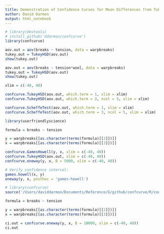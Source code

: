 ```yaml
---
title: Demonstration of Confidence Curves for Mean Differences from Tukey's Honest Significant Difference Confidence Intervals
author: David Darmon
output: html_notebook
---
```


```r

# library(devtools)
# install_github('ddarmon/confcurve')
library(confcurve)

aov.out = aov(breaks ~ tension, data = warpbreaks)
tukey.out = TukeyHSD(aov.out)
show(tukey.out)

aov.out = aov(breaks ~ tension*wool, data = warpbreaks)
tukey.out = TukeyHSD(aov.out)
show(tukey.out)

xlim = c(-40, 40)

confcurve.TukeyHSD(aov.out, which.term = 1, xlim = xlim)
confcurve.TukeyHSD(aov.out, which.term = 3, ncol = 5, xlim = xlim)

confcurve.ScheffeTest(aov.out, which.term = 1, xlim = xlim)
confcurve.ScheffeTest(aov.out, which.term = 3, ncol = 5, xlim = xlim)

```

```r

library(userfriendlyscience)

formula = breaks ~ tension

y = warpbreaks[[as.character(terms(formula)[[2]])]]
x = warpbreaks[[as.character(terms(formula)[[3]])]]

confcurve.GamesHowell(y, x, xlim = c(-40, 40))
confcurve.TukeyHSD(aov.out, xlim = c(-40, 40))
confcurve.oneway(y, x, B = 5000, xlim = c(-40, 40))

# Verify confidence interval:
games.howell(x, y)
oneway(y, x, posthoc = 'games-howell')

```

```r
# library(confcurve)
source('/Users/daviddarmon/Documents/Reference/G/github/confcurve/R/confcurve.R')

formula = breaks ~ tension

y = warpbreaks[[as.character(terms(formula)[[2]])]]
x = warpbreaks[[as.character(terms(formula)[[3]])]]

ci.out = confcurve.oneway(y, x, B = 10000, xlim = c(-40, 40))
ci.out

```

